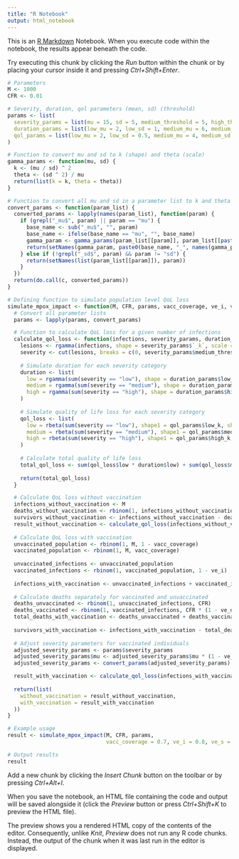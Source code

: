 ```yaml
---
title: "R Notebook"
output: html_notebook
---
```


This is an [R Markdown](http://rmarkdown.rstudio.com) Notebook. When you execute code within the notebook, the results appear beneath the code. 

Try executing this chunk by clicking the *Run* button within the chunk or by placing your cursor inside it and pressing *Ctrl+Shift+Enter*. 

```r
# Parameters
M <- 1000
CFR <- 0.01

# Severity, duration, qol parameters (mean, sd) (threshold)
params <- list(
  severity_params = list(mu = 15, sd = 5, medium_threshold = 5, high_threshold = 15),
  duration_params = list(low_mu = 2, low_sd = 1, medium_mu = 6, medium_sd = 2, high_mu = 12, high_sd = 3),
  qol_params = list(low_mu = 2, low_sd = 0.5, medium_mu = 4, medium_sd = 1, high_mu = 6, high_sd = 1.5)
)

# Function to convert mu and sd to k (shape) and theta (scale)
gamma_params <- function(mu, sd) {
  k <- (mu / sd) ^ 2
  theta <- (sd ^ 2) / mu
  return(list(k = k, theta = theta))
}

# Function to convert all mu and sd in a parameter list to k and theta
convert_params <- function(param_list) {
  converted_params <- lapply(names(param_list), function(param) {
    if (grepl("_mu$", param) || param == "mu") {
      base_name <- sub("_mu$", "", param)
      base_name <- ifelse(base_name == "mu", "", base_name)
      gamma_param <- gamma_params(param_list[[param]], param_list[[paste0(base_name, ifelse(base_name == "", "sd", "_sd"))]])
      return(setNames(gamma_param, paste0(base_name, "_", names(gamma_param))))
    } else if (!grepl("_sd$", param) && param != "sd") {
      return(setNames(list(param_list[[param]]), param))
    }
  })
  return(do.call(c, converted_params))
}

# Defining function to simulate population level QoL loss
simulate_mpox_impact <- function(M, CFR, params, vacc_coverage, ve_i, ve_s, ve_d) {
  # Convert all parameter lists
  params <- lapply(params, convert_params)

  # Function to calculate QoL loss for a given number of infections
  calculate_qol_loss <- function(infections, severity_params, duration_params, qol_params) {
    lesions <- rgamma(infections, shape = severity_params$`_k`, scale = severity_params$`_theta`)
    severity <- cut(lesions, breaks = c(0, severity_params$medium_threshold, severity_params$high_threshold, Inf), labels = c("low", "medium", "high"))
    
    # Simulate duration for each severity category
    duration <- list(
      low = rgamma(sum(severity == "low"), shape = duration_params$low_k, scale = duration_params$low_theta),
      medium = rgamma(sum(severity == "medium"), shape = duration_params$medium_k, scale = duration_params$medium_theta),
      high = rgamma(sum(severity == "high"), shape = duration_params$high_k, scale = duration_params$high_theta)
    )
    
    # Simulate quality of life loss for each severity category
    qol_loss <- list(
      low = rbeta(sum(severity == "low"), shape1 = qol_params$low_k, shape2 = qol_params$low_theta),
      medium = rbeta(sum(severity == "medium"), shape1 = qol_params$medium_k, shape2 = qol_params$medium_theta),
      high = rbeta(sum(severity == "high"), shape1 = qol_params$high_k, shape2 = qol_params$high_theta)
    )
    
    # Calculate total quality of life loss
    total_qol_loss <- sum(qol_loss$low * duration$low) + sum(qol_loss$medium * duration$medium) + sum(qol_loss$high * duration$high)
    
    return(total_qol_loss)
  }

  # Calculate QoL loss without vaccination
  infections_without_vaccination <- M
  deaths_without_vaccination <- rbinom(1, infections_without_vaccination, CFR)
  survivors_without_vaccination <- infections_without_vaccination - deaths_without_vaccination
  result_without_vaccination <- calculate_qol_loss(infections_without_vaccination, params$severity_params, params$duration_params, params$qol_params)
  
  # Calculate QoL loss with vaccination
  unvaccinated_population <- rbinom(1, M, 1 - vacc_coverage)
  vaccinated_population <- rbinom(1, M, vacc_coverage)
  
  unvaccinated_infections <- unvaccinated_population
  vaccinated_infections <- rbinom(1, vaccinated_population, 1 - ve_i)
  
  infections_with_vaccination <- unvaccinated_infections + vaccinated_infections
  
  # Calculate deaths separately for vaccinated and unvaccinated
  deaths_unvaccinated <- rbinom(1, unvaccinated_infections, CFR)
  deaths_vaccinated <- rbinom(1, vaccinated_infections, CFR * (1 - ve_d))
  total_deaths_with_vaccination <- deaths_unvaccinated + deaths_vaccinated
  
  survivors_with_vaccination <- infections_with_vaccination - total_deaths_with_vaccination
  
  # Adjust severity parameters for vaccinated individuals
  adjusted_severity_params <- params$severity_params
  adjusted_severity_params$mu <- adjusted_severity_params$mu * (1 - ve_s)
  adjusted_severity_params <- convert_params(adjusted_severity_params)  # Convert adjusted params

  result_with_vaccination <- calculate_qol_loss(infections_with_vaccination, adjusted_severity_params, params$duration_params, params$qol_params)
  
  return(list(
    without_vaccination = result_without_vaccination,
    with_vaccination = result_with_vaccination
  ))
}

# Example usage
result <- simulate_mpox_impact(M, CFR, params, 
                               vacc_coverage = 0.7, ve_i = 0.8, ve_s = 0.5, ve_d = 0.9)

# Output results
result


```

Add a new chunk by clicking the *Insert Chunk* button on the toolbar or by pressing *Ctrl+Alt+I*.

When you save the notebook, an HTML file containing the code and output will be saved alongside it (click the *Preview* button or press *Ctrl+Shift+K* to preview the HTML file).

The preview shows you a rendered HTML copy of the contents of the editor. Consequently, unlike *Knit*, *Preview* does not run any R code chunks. Instead, the output of the chunk when it was last run in the editor is displayed.
